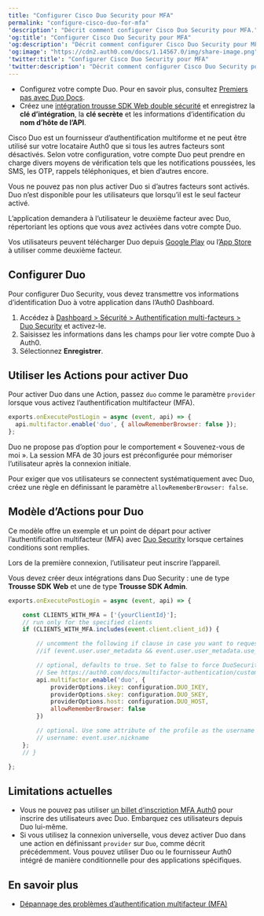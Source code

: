 ```yaml
---
title: "Configurer Cisco Duo Security pour MFA"
permalink: "configure-cisco-duo-for-mfa"
'description': "Décrit comment configurer Cisco Duo Security pour MFA."
'og:title': "Configurer Cisco Duo Security pour MFA"
'og:description': "Décrit comment configurer Cisco Duo Security pour MFA."
'og:image': "https://cdn2.auth0.com/docs/1.14567.0/img/share-image.png"
'twitter:title': "Configurer Cisco Duo Security pour MFA"
'twitter:description': "Décrit comment configurer Cisco Duo Security pour MFA."
---
```


<Card title="Avant de commencer">

* Configurez votre compte Duo. Pour en savoir plus, consultez [Premiers pas avec Duo Docs](https://duo.com/docs/getting-started#getting-started).
* Créez une [intégration trousse SDK Web double sécurité](https://duo.com/docs/duoweb) et enregistrez la **clé d’intégration**, la **clé secrète** et les informations d’identification du **nom d’hôte de l’API**.

</Card>

Cisco Duo est un fournisseur d’authentification multiforme et ne peut être utilisé sur votre locataire Auth0 que si tous les autres facteurs sont désactivés. Selon votre configuration, votre compte Duo peut prendre en charge divers moyens de vérification tels que les notifications poussées, les SMS, les OTP, rappels téléphoniques, et bien d’autres encore.

Vous ne pouvez pas non plus activer Duo si d’autres facteurs sont activés. Duo n’est disponible pour les utilisateurs que lorsqu’il est le seul facteur activé.

L’application demandera à l’utilisateur le deuxième facteur avec Duo, répertoriant les options que vous avez activées dans votre compte Duo.

Vos utilisateurs peuvent télécharger Duo depuis [Google Play](https://play.google.com/store/apps/details?id=com.duosecurity.duomobile) ou l’[App Store](https://itunes.apple.com/us/app/duo-mobile/id422663827?mt=8) à utiliser comme deuxième facteur.

## Configurer Duo

Pour configurer Duo Security, vous devez transmettre vos informations d’identification Duo à votre application dans l’<Tooltip href="/docs/docs/fr-ca/glossary?term=auth0-dashboard" tip="Auth0 Dashboard
Principal produit d’Auth0 pour configurer vos services." cta="Voir le glossaire">Auth0 Dashboard</Tooltip>.

1. Accédez à [Dashboard > Sécurité > Authentification multi-facteurs > Duo Security](https://manage.auth0.com/#/security/mfa/duo) et activez-le.
2. Saisissez les informations dans les champs pour lier votre compte Duo à Auth0.
3. Sélectionnez **Enregistrer**.

## Utiliser les Actions pour activer Duo

Pour activer Duo dans une Action, passez `duo` comme le paramètre `provider` lorsque vous activez l’authentification multifacteur (<Tooltip href="/docs/docs/fr-ca/glossary?term=multifactor-authentication" tip="Authentification multifacteur (MFA)
Processus d’authentification de l’utilisateur qui utilise un facteur en plus du nom d’utilisateur et du mot de passe, tel qu’un code par SMS." cta="Voir le glossaire">MFA</Tooltip>).

```js lines
exports.onExecutePostLogin = async (event, api) => {
  api.multifactor.enable('duo', { allowRememberBrowser: false });
};
```

Duo ne propose pas d’option pour le comportement « Souvenez-vous de moi ». La session MFA de 30 jours est préconfigurée pour mémoriser l’utilisateur après la connexion initiale.

Pour exiger que vos utilisateurs se connectent systématiquement avec Duo, créez une règle en définissant le paramètre `allowRememberBrowser: false`.

## Modèle d’Actions pour Duo

Ce modèle offre un exemple et un point de départ pour activer l’authentification multifacteur (MFA) avec  [Duo Security](http://duosecurity.com/) lorsque certaines conditions sont remplies.

Lors de la première connexion, l’utilisateur peut inscrire l’appareil.

<Callout icon="file-lines" color="#0EA5E9" iconType="regular">

Vous devez créer deux intégrations dans Duo Security : une de type **Trousse SDK Web** et une de type **Trousse SDK Admin**.

</Callout>



```js lines
exports.onExecutePostLogin = async (event, api) => {

	const CLIENTS_WITH_MFA = ['{yourClientId}'];
	// run only for the specified clients
	if (CLIENTS_WITH_MFA.includes(event.client.client_id)) {

		// uncomment the following if clause in case you want to request a second factor only from user's that have user_metadata.use_mfa === true
		//if (event.user.user_metadata && event.user.user_metadata.use_mfa){

		// optional, defaults to true. Set to false to force DuoSecurity every time.
		// See https://auth0.com/docs/multifactor-authentication/custom#change-the-frequency-of-authentication-requests for details
		api.multifactor.enable('duo', {
			providerOptions.ikey: configuration.DUO_IKEY,
			providerOptions.skey: configuration.DUO_SKEY,
			providerOptions.host: configuration.DUO_HOST,
			allowRememberBrowser: false
		})

		// optional. Use some attribute of the profile as the username in DuoSecurity. This is also useful if you already have your users enrolled in Duo.
		// username: event.user.nickname
	};
	// }

};
```

## Limitations actuelles

* Vous ne pouvez pas utiliser [un billet d’inscription MFA Auth0](/docs/fr-ca/secure/multi-factor-authentication/multi-factor-authentication-developer-resources/create-custom-enrollment-tickets) pour inscrire des utilisateurs avec Duo. Embarquez ces utilisateurs depuis Duo lui-même.
* Si vous utilisez la connexion universelle, vous devez activer Duo dans une action en définissant `provider` sur `Duo`, comme décrit précédemment. Vous pouvez utiliser Duo ou le fournisseur Auth0 intégré de manière conditionnelle pour des applications spécifiques.

## En savoir plus

* [Dépannage des problèmes d’authentification multifacteur (MFA)](/docs/fr-ca/troubleshoot/authentication-issues/troubleshoot-mfa-issues)